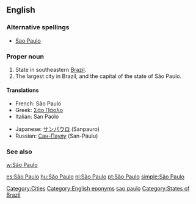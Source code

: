 ==English==
{{wikipedia}}

===Alternative spellings===
* [[Sao Paulo]]

===Proper noun===
{{en-proper noun|sg=[[São]] [[Paulo]]}}

# State in southeastern [[Brazil]].
# The largest city in Brazil, and the capital of the state of São Paulo.

====Translations====
{{top}}
* French: São Paulo
* Greek: [[Σάο Πάολο]]
* Italian: San Paolo
{{mid}}
* Japanese: [[サンパウロ]] (Sanpauro)
* Russian: [[Сан-Паулу]] (San-Páulu)
{{bottom}}

===See also===
[[w:São Paulo]]

[[Category:Cities]]
[[Category:English eponyms]]
[[Category:English words spelled with diacritics|sao paulo]]
[[Category:States of Brazil]]

[[es:São Paulo]]
[[hu:São Paulo]]
[[nl:São Paulo]]
[[pt:São Paulo]]
[[simple:São Paulo]]